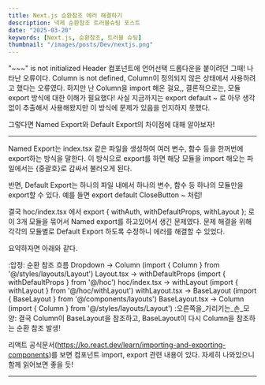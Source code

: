 ```yaml
---
title: Next.js 순환참조 에러 해결하기
description: 넥제 순환참조 트러블슈팅 포스트
date: "2025-03-20"
keywords: [Next.js, 순환참조, 트러블 슈팅]
thumbnail: "/images/posts/Dev/nextjs.png"
---
```


"~~~" is not initialized
Header 컴포넌트에 언어선택 드롭다운을 붙이려던 그때! 나타난 오류이다.
Column is not defined, Column이 정의되지 않은 상태에서 사용하려고 했다는 오류였다.
하지만 난 Column을 import 해온 걸요,,
결론적으로는, 모듈 export 방식에 대한 이해가 필요했다! 사실 지금까지는 export default ~ 로 아무 생각없이 추출해서 사용해왔지만 이 방식에 문제가 있음을 인지하지 못했다.

그렇다면 Named Export와 Default Export의 차이점에 대해 알아보자!

---

Named Export는 index.tsx 같은 파일을 생성하여 여러 변수, 함수 등을 한꺼번에 export하는 방식을 말한다. 이 방식으로 export를 하면 해당 모듈을 import 해오는 파일에서는 {중괄호}로 감싸서 불러오게 된다.

반면, Default Export는 하나의 파일 내에서 하나의 변수, 함수 등 하나의 모듈만을 export할 수 있다. 예를 들면 export default CloseButton ~ 처럼!

결국 hoc/index.tsx 에서 export { withAuth, withDefaultProps, withLayout }; 로 이 3개 모듈을 묶어서 Named export를 하고있어서 생긴 문제였다.
문제 해결을 위해 각각의 모듈별로 Default Export 하도록 수정하니 에러를 해결할 수 있었다.

요약하자면 아래와 같다.

:압정: 순환 참조 흐름
Dropdown → Column (import { Column } from '@/styles/layouts/Layout')
Layout.tsx → withDefaultProps (import { withDefaultProps } from '@/hoc')
hoc/index.tsx → withLayout (import { withLayout } from '@/hoc/withLayout')
withLayout.tsx → BaseLayout (import { BaseLayout } from '@/components/layouts')
BaseLayout.tsx → Column (import { Column } from '@/styles/layouts/Layout')
:오른쪽을_가리키는_손_모양: 결국 Column이 BaseLayout을 참조하고, BaseLayout이 다시 Column을 참조하는 순환 참조 발생!

리액트 공식문서(https://ko.react.dev/learn/importing-and-exporting-components)를 보면 컴포넌트 import, export 관련 내용이 있다. 자세히 나와있으니 함께 읽어보면 좋을 듯!

---